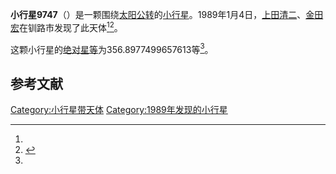 {{Infobox planet
| bgcolour = #FFFFC0
| name = 9747
| symbol = 
| image = 
| caption = 
| discovery = yes
| discovery_ref = 
| discoverer = [[上田清二|上田清二]]、[[金田宏|金田宏]]
| discovery_site = [[钏路市|钏路市]] 
| discovered = 1989年1月4日
| designations = yes
| mp_name = 
| named_after = 
| alt_names = 1989 AT/ 1994 AA
| mp_category = [[主带小行星|主带小行星]]
| orbit_ref = <ref name="a">[http://ssd.jpl.nasa.gov/sbdb.cgi?sstr=9747 9747] {{Wayback|url=http://ssd.jpl.nasa.gov/sbdb.cgi?sstr=9747 |date=20210810121036 }}，小行星數據庫瀏覽器（JPL Small-Body Database Browser）－[[美国国家航空航天局|美国国家航空航天局]]喷气推进实验室</ref>
| epoch = 2456400.5 (2013年4月18日更新)
| aphelion = {{convert|3.392478583532461|AU|km|3|abbr=on|lk=out}}
| perihelion = {{convert|2.662255872645177|AU|km|3|abbr=on}}
| semimajor = {{convert|3.027367228088819|AU|km|3|abbr=on}}
| eccentricity = 0.12060359
| period = 1923.960205 [[日|日]]<br />5.27[[儒略年|儒略年]]
| avg_speed = 
| inclination = 13.26904321902618
| asc_node = 100.0040647332935
| mean_anomaly = 
| arg_peri = 356.8977499657613
| satellites = 
| physical_characteristics = yes
| dimensions = 
| mass = 
| density = 
| surface_grav = 
| escape_velocity = 
| sidereal_day = 
| axial_tilt = 
| pole_ecliptic_lat = 
| pole_ecliptic_lon = 
| albedo = 
| temperatures= 
| temp_name1 = 
| mean_temp_1 = 
| max_temp_1 = 
| temp_name2 = 
| max_temp_2 = 
| spectral_type = 
| abs_magnitude = 356.8977499657613
}}

'''小行星9747'''（{{lang-en|9747}}）是一颗围绕[[太阳|太阳]][[公转|公转]]的[[小行星|小行星]]。1989年1月4日，[[上田清二|上田清二]]、[[金田宏|金田宏]]在钏路市发现了此天体<ref name="a" /><ref>{{cite news|title=小行星列表|url=http://cfa-www.harvard.edu/iau/lists/NumberedMPs.txt|accessdate=2013-07-08|newspaper=哈佛大学|archive-date=2008-05-17|archive-url=https://web.archive.org/web/20080517010638/http://cfa-www.harvard.edu/iau/lists/NumberedMPs.txt|dead-url=no}}</ref>。

这颗小行星的[[绝对星等|绝对星等]]为356.8977499657613等<ref name="a" />。

==参考文献==
{{reflist}}
{{Minor Planet Number|[[小行星9746|小行星9746]]|[[小行星9748|小行星9748]]}}

{{小天体}}

[[Category:小行星带天体|Category:小行星带天体]]
[[Category:1989年发现的小行星|Category:1989年发现的小行星]]

{{asteroid-stub}}